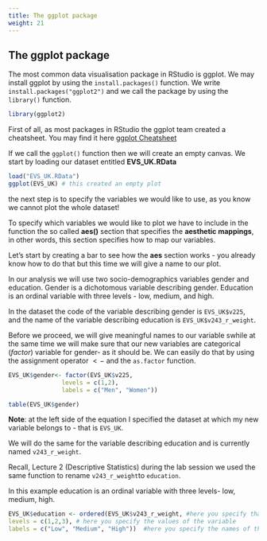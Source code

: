 ```yaml
---
title: The ggplot package
weight: 21
---
```

## The ggplot package

The most common data visualisation package in RStudio is ggplot. We may install ggplot by using the `install.packages()` function. We write `install.packages("ggplot2")` and we call the package by using the `library()` function.

```r
library(ggplot2)
```

First of all, as most packages in RStudio the ggplot team created a cheatsheet. You may find it here
[ggplot Cheatsheet](https://github.com/rstudio/cheatsheets/blob/master/data-visualization-2.1.pdf)

If we call the `ggplot()` function then we will create an empty canvas. 
We start by loading our dataset entitled **EVS_UK.RData**

```r
load("EVS_UK.RData")
ggplot(EVS_UK) # this created an empty plot
```

the next step is to specify the variables we would like to use, as you know we cannot plot the whole dataset! 

To specify which variables we would like to plot we have to include in the function the so called **aes()** section that specifies the **aesthetic mappings**, in other words, this section specifies how to map our variables. 


Let's start by creating a bar to see how the **aes** section works - you already know how to do that but this time we will give a name to our plot.


In our analysis we will use two socio-demographics variables gender and education. Gender is a dichotomous variable describing gender. Education is an ordinal variable with three levels - low, medium, and high.

In the dataset the code of the variable describing gender is `EVS_UK$v225`, and the name of the variable describing education is `EVS_UK$v243_r_weight`. 

Before we proceed, we will give meaningful names to our variable swhile at the same time we will make sure that our new variables are categorical (_factor_) variable for gender- as it should be. We can easily do that by using the assignment operator $<-$ and the `as.factor` function.  


```r
EVS_UK$gender<- factor(EVS_UK$v225,
               levels = c(1,2),
               labels = c("Men", "Women"))

table(EVS_UK$gender)
```
**Note**: at the left side of the equation I specified the dataset at which my new variable belongs to - that is `EVS_UK`. 

We will do the same for the variable describing education and is currently named `v243_r_weight`. 

Recall, Lecture 2 (Descriptive Statistics) during the lab session we used the same function to rename `v243_r_weight`to `education`.

In this example education is an ordinal variable with three levels- low, medium, high. 

```r
EVS_UK$education <- ordered(EVS_UK$v243_r_weight, #here you specify that this is ordered variable
levels = c(1,2,3), # here you specify the values of the variable
labels = c("Low", "Medium", "High"))  #here you specify the names of the values
```
